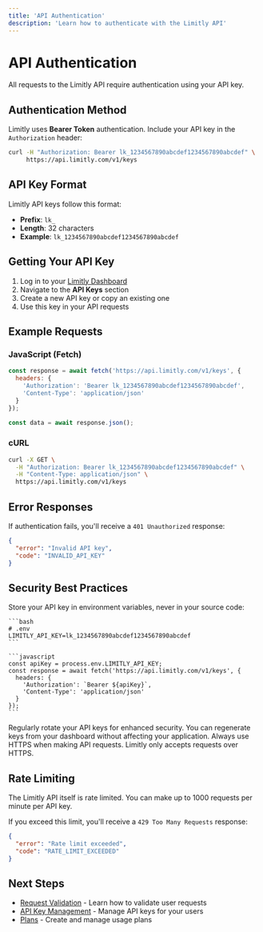 ```yaml
---
title: 'API Authentication'
description: 'Learn how to authenticate with the Limitly API'
---
```


# API Authentication

All requests to the Limitly API require authentication using your API key.

## Authentication Method

Limitly uses **Bearer Token** authentication. Include your API key in the `Authorization` header:

```bash
curl -H "Authorization: Bearer lk_1234567890abcdef1234567890abcdef" \
     https://api.limitly.com/v1/keys
```

## API Key Format

Limitly API keys follow this format:
- **Prefix**: `lk_`
- **Length**: 32 characters
- **Example**: `lk_1234567890abcdef1234567890abcdef`

## Getting Your API Key

1. Log in to your [Limitly Dashboard](https://app.limitly.com)
2. Navigate to the **API Keys** section
3. Create a new API key or copy an existing one
4. Use this key in your API requests

## Example Requests

### JavaScript (Fetch)

```javascript
const response = await fetch('https://api.limitly.com/v1/keys', {
  headers: {
    'Authorization': 'Bearer lk_1234567890abcdef1234567890abcdef',
    'Content-Type': 'application/json'
  }
});

const data = await response.json();
```



### cURL

```bash
curl -X GET \
  -H "Authorization: Bearer lk_1234567890abcdef1234567890abcdef" \
  -H "Content-Type: application/json" \
  https://api.limitly.com/v1/keys
```

## Error Responses

If authentication fails, you'll receive a `401 Unauthorized` response:

```json
{
  "error": "Invalid API key",
  "code": "INVALID_API_KEY"
}
```

## Security Best Practices

<CardGroup cols={1}>
  <Card title="Environment Variables">
    Store your API key in environment variables, never in your source code:
    
    ```bash
    # .env
    LIMITLY_API_KEY=lk_1234567890abcdef1234567890abcdef
    ```
    
    ```javascript
    const apiKey = process.env.LIMITLY_API_KEY;
    const response = await fetch('https://api.limitly.com/v1/keys', {
      headers: {
        'Authorization': `Bearer ${apiKey}`,
        'Content-Type': 'application/json'
      }
    });
    ```
  </Card>
</CardGroup>

<CardGroup cols={1}>
  <Card title="Key Rotation">
    Regularly rotate your API keys for enhanced security. You can regenerate keys from your dashboard without affecting your application.
  </Card>
</CardGroup>

<CardGroup cols={1}>
  <Card title="HTTPS Only">
    Always use HTTPS when making API requests. Limitly only accepts requests over HTTPS.
  </Card>
</CardGroup>

## Rate Limiting

The Limitly API itself is rate limited. You can make up to 1000 requests per minute per API key.

If you exceed this limit, you'll receive a `429 Too Many Requests` response:

```json
{
  "error": "Rate limit exceeded",
  "code": "RATE_LIMIT_EXCEEDED"
}
```

## Next Steps

- [Request Validation](/api/validation) - Learn how to validate user requests
- [API Key Management](/api/api-keys) - Manage API keys for your users
- [Plans](/api/plans) - Create and manage usage plans 